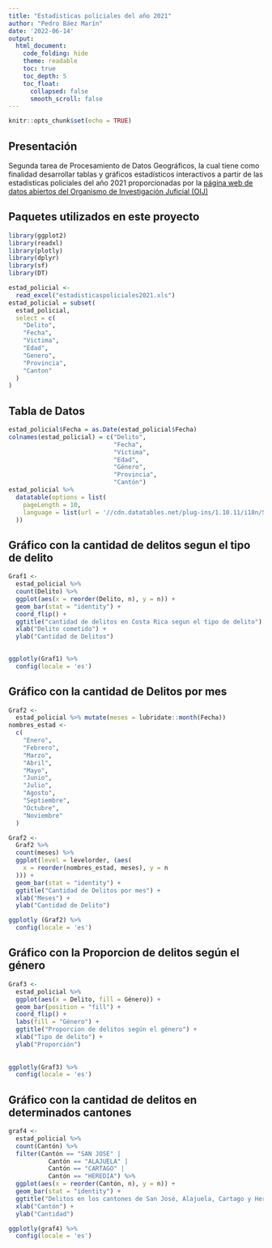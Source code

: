 ---
title: "Estadisticas policiales del año 2021"
author: "Pedro Báez Marín"
date: '2022-06-14'
output:
  html_document:
    code_folding: hide
    theme: readable
    toc: true
    toc_depth: 5
    toc_float:
      collapsed: false
      smooth_scroll: false
---

```{r setup, include=FALSE}
knitr::opts_chunk$set(echo = TRUE)
```

## **Presentación**  

Segunda tarea de Procesamiento de Datos Geográficos, la cual tiene como finalidad desarrollar tablas y gráficos estadísticos interactivos a partir de las estadisticas policiales del año 2021 proporcionadas por la [página web de datos abiertos del Organismo de Investigación Juficial (OIJ)](https://sitiooij.poder-judicial.go.cr/index.php/ayuda/servicios-policiales/servicios-a-organizaciones/indice-de-transparencia-del-sector-publico-costarricense/datos-abiertos)  
  
## **Paquetes utilizados en este proyecto**  

```{r Librerias, message=FALSE}  

library(ggplot2)
library(readxl)
library(plotly)
library(dplyr)
library(sf)
library(DT)
```

```{r, Lectura del archivo xls, message=FALSE, echo=FALSE, warning=FALSE}  

estad_policial <-
  read_excel("estadisticaspoliciales2021.xls")
estad_policial = subset(
  estad_policial,
  select = c(
    "Delito",
    "Fecha",
    "Victima",
    "Edad",
    "Genero",
    "Provincia",
    "Canton"
  )
)
```  

## **Tabla de Datos**  

```{r, Tabla de datos, message=FALSE, warning=FALSE}  

estad_policial$Fecha = as.Date(estad_policial$Fecha)
colnames(estad_policial) = c("Delito",
                             "Fecha",
                             "Víctima",
                             "Edad",
                             "Género",
                             "Provincia",
                             "Cantón")
estad_policial %>%
  datatable(options = list(
    pageLength = 10,
    language = list(url = '//cdn.datatables.net/plug-ins/1.10.11/i18n/Spanish.json')
  ))
```  

## **Gráfico con la cantidad de delitos segun el tipo de delito**  

```{r, Primer gráfico, message=FALSE, warning=FALSE}  

Graf1 <-
  estad_policial %>%
  count(Delito) %>%
  ggplot(aes(x = reorder(Delito, n), y = n)) +
  geom_bar(stat = "identity") +
  coord_flip() +
  ggtitle("cantidad de delitos en Costa Rica segun el tipo de delito") +
  xlab("Delito cometido") +
  ylab("Cantidad de Delitos")
  

ggplotly(Graf1) %>% 
  config(locale = 'es')
```  

## **Gráfico con la cantidad de Delitos por mes** 

```{r, Segundo gráfico, message=FALSE, warning=FALSE}  

Graf2 <-
  estad_policial %>% mutate(meses = lubridate::month(Fecha))
nombres_estad <-
  c(
    "Enero",
    "Febrero",
    "Marzo",
    "Abril",
    "Mayo",
    "Junio",
    "Julio",
    "Agosto",
    "Septiembre",
    "Octubre",
    "Noviembre"
  )

Graf2 <-
  Graf2 %>%
  count(meses) %>%
  ggplot(level = levelorder, (aes(
    x = reorder(nombres_estad, meses), y = n
  ))) +
  geom_bar(stat = "identity") +
  ggtitle("Cantidad de Delitos por mes") +
  xlab("Meses") +
  ylab("Cantidad de Delito")

ggplotly (Graf2) %>% 
  config(locale = 'es')
```  

## **Gráfico con la Proporcion de delitos según el género**  

```{r, Tercer gráfico, message=FALSE, warning=FALSE}  

Graf3 <-
  estad_policial %>%
  ggplot(aes(x = Delito, fill = Género)) +
  geom_bar(position = "fill") +
  coord_flip() +
  labs(fill = "Género") +
  ggtitle("Proporcion de delitos según el género") +
  xlab("Tipo de delito") +
  ylab("Proporción")
  
  
ggplotly(Graf3) %>% 
  config(locale = 'es')
```  

## **Gráfico con la cantidad de delitos en determinados cantones**  

```{r, Cuarto gráfico, message=FALSE, warning=FALSE}  

graf4 <-
  estad_policial %>%
  count(Cantón) %>%
  filter(Cantón == "SAN JOSE" |
           Cantón == "ALAJUELA" |
           Cantón == "CARTAGO" | 
           Cantón == "HEREDIA") %>%
  ggplot(aes(x = reorder(Cantón, n), y = n)) +
  geom_bar(stat = "identity") +
  ggtitle("Delitos en los cantones de San José, Alajuela, Cartago y Heredia") +
  xlab("Cantón") +
  ylab("Cantidad")

ggplotly(graf4) %>% 
  config(locale = 'es')
```